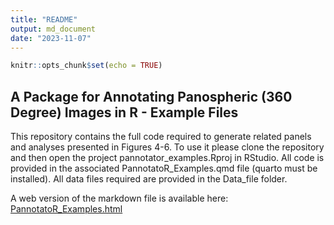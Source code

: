 ```yaml
---
title: "README"
output: md_document
date: "2023-11-07"
---
```


```r
knitr::opts_chunk$set(echo = TRUE)
```

## A Package for Annotating Panospheric (360 Degree) Images in R - Example Files

This repository contains the full code required to generate related panels and analyses presented in Figures 4-6. To use it please clone the repository and then open the project pannotator_examples.Rproj in RStudio. All code is provided in the associated PannotatoR_Examples.qmd file (quarto must be installed). All data files required are provided in the Data_file folder.

A web version of the markdown file is available here: [PannotatoR_Examples.html](PannotatoR_Examples.html)
